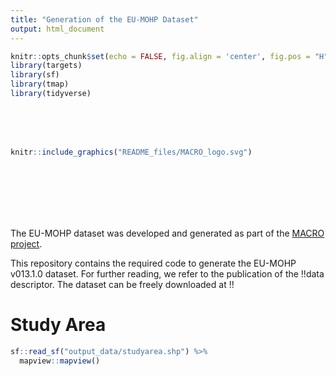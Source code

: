 ```yaml
---
title: "Generation of the EU-MOHP Dataset"
output: html_document
---
```



```r
knitr::opts_chunk$set(echo = FALSE, fig.align = 'center', fig.pos = "H", out.width = "100%", message = FALSE, warning = FALSE, fig.showtext = TRUE)
library(targets)
library(sf)
library(tmap)
library(tidyverse)
```

<br />
<br />
<br />

```r
knitr::include_graphics("README_files/MACRO_logo.svg")
```
<br />
<br />
<br />
<br />
<br />

The EU-MOHP dataset was developed and generated as part of the [MACRO project](https://www.bgr.bund.de/EN/Themen/Wasser/Projekte/laufend/F+E/Macro/macro_projektbeschr_en.html?nn=1548270).

This repository contains the required code to generate the EU-MOHP v013.1.0 dataset. For further reading, we refer to the publication of the !!data descriptor. The dataset can be freely downloaded at !!

# Study Area

```r
sf::read_sf("output_data/studyarea.shp") %>% 
  mapview::mapview()
```